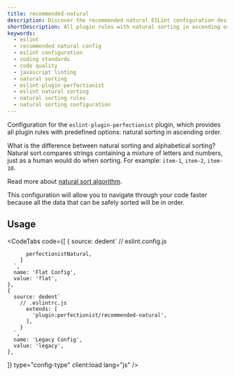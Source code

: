 ```yaml
---
title: recommended-natural
description: Discover the recommended natural ESLint configuration designed to enhance code readability and maintain a natural order in your codebase. Keep your code organized with this setup
shortDescription: All plugin rules with natural sorting in ascending order
keywords:
  - eslint
  - recommended natural config
  - eslint configuration
  - coding standards
  - code quality
  - javascript linting
  - natural sorting
  - eslint-plugin-perfectionist
  - eslint natural sorting
  - natural sorting rules
  - natural sorting configuration
---
```



Configuration for the `eslint-plugin-perfectionist` plugin, which provides all plugin rules with predefined options: natural sorting in ascending order.

What is the difference between natural sorting and alphabetical sorting? Natural sort compares strings containing a mixture of letters and numbers, just as a human would do when sorting. For example: `item-1`, `item-2`, `item-10`.

Read more about [natural sort algorithm](https://en.wikipedia.org/wiki/Natural_sort_order).

This configuration will allow you to navigate through your code faster because all the data that can be safely sorted will be in order.

## Usage

<CodeTabs
  code={[
    {
      source: dedent`
        // eslint.config.js

          perfectionistNatural,
        ]
      `,
      name: 'Flat Config',
      value: 'flat',
    },
    {
      source: dedent`
        // .eslintrc.js
          extends: [
            'plugin:perfectionist/recommended-natural',
          ],
        }
      `,
      name: 'Legacy Config',
      value: 'legacy',
    },

]}
type="config-type"
client:load
lang="js"
/>

